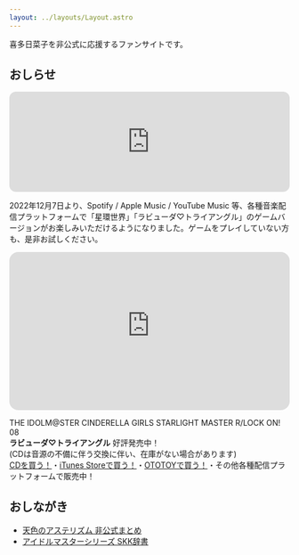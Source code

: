 ```yaml
---
layout: ../layouts/Layout.astro
---
```


喜多日菜子を非公式に応援するファンサイトです。

## おしらせ

<iframe
  style="border-radius:12px"
  src="https://open.spotify.com/embed/artist/2vt14z5D4k4C2dn909q2mk?utm_source=generator"
  width="100%"
  height="180"
  frameBorder="0"
  allowfullscreen=""
  allow="autoplay; clipboard-write; encrypted-media; fullscreen; picture-in-picture"
  loading="lazy"
></iframe>

2022年12月7日より、Spotify / Apple Music / YouTube Music 等、各種音楽配信プラットフォームで「星環世界」「ラビューダ♡トライアングル」のゲームバージョンがお楽しみいただけるようになりました。ゲームをプレイしていない方も、是非お試しください。

<iframe
  width="100%"
  src="https://www.youtube-nocookie.com/embed/DOOGHG3EeZU"
  title="YouTube video player"
  frameborder="0"
  allow="accelerometer; autoplay; clipboard-write; encrypted-media; gyroscope; picture-in-picture"
  allowfullscreen
  style="aspect-ratio: 16/9; border-radius: 1rem;"
></iframe>

THE IDOLM@STER CINDERELLA GIRLS STARLIGHT MASTER R/LOCK ON! 08  
**ラビューダ♡トライアングル** 好評発売中！  
(CDは音源の不備に伴う交換に伴い、在庫がない場合があります)  
[CDを買う！](https://imas.lnk.to/RLOCKON-08-CD)・[iTunes Storeで買う！](https://music.apple.com/jp/album/%E3%83%A9%E3%83%93%E3%83%A5%E3%83%BC%E3%83%80-%E3%83%88%E3%83%A9%E3%82%A4%E3%82%A2%E3%83%B3%E3%82%B0%E3%83%AB-m-ster-version/1643060573?i=1643060574)・[OTOTOYで買う！](https://ototoy.jp/_/default/p/1357093)・その他各種配信プラットフォームで販売中！

## おしながき

- <a href="/aasterism" rel="prefetch">天色のアステリズム 非公式まとめ</a>
- <a href="/dict" rel="prefetch">アイドルマスターシリーズ SKK辞書</a>
